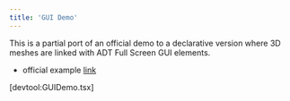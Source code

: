```yaml
---
title: 'GUI Demo'
---
```


This is a partial port of an official demo to a declarative version where 3D
meshes are linked with ADT Full Screen GUI elements.

- official example [link](https://www.babylonjs-playground.com/#3VMTI9#0)

[devtool:GUIDemo.tsx]
